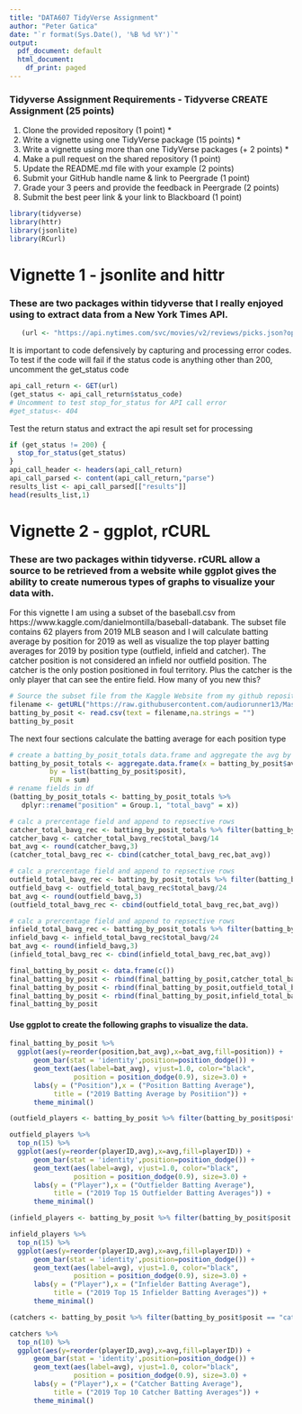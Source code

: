 ```yaml
---
title: "DATA607 TidyVerse Assignment"
author: "Peter Gatica"
date: "`r format(Sys.Date(), '%B %d %Y')`"
output:
  pdf_document: default
  html_document:
    df_print: paged
---
```


### Tidyverse Assignment Requirements - Tidyverse CREATE Assignment (25 points)
  1.    Clone the provided repository (1 point) *
  2.    Write a vignette using one TidyVerse package (15 points) *
  3.    Write a vignette using more than one TidyVerse packages (+ 2 points) *
  4.    Make a pull request on the shared repository (1 point)
  5.    Update the README.md file with your example (2 points)
  6.    Submit your GitHub handle name & link to Peergrade (1 point)
  7.    Grade your 3 peers and provide the feedback in Peergrade (2 points)
  8.    Submit the best peer link & your link to Blackboard (1 point)


```r
library(tidyverse)
library(httr)
library(jsonlite)
library(RCurl)
```

# Vignette 1 - jsonlite and hittr 
### These are two packages within tidyverse that I really enjoyed using to extract data from a New York Times API.

```r
   (url <- "https://api.nytimes.com/svc/movies/v2/reviews/picks.json?opening-date=2020-02-12:2021-04-10&order=by-opening-date&api-key=YOURKEYHERE")
```

It is important to code defensively by capturing and processing error codes.  To test if the code will fail if the status code is anything other than 200, uncomment the get_status code
```r
api_call_return <- GET(url)
(get_status <- api_call_return$status_code)
# Uncomment to test stop_for_status for API call error
#get_status<- 404
```
Test the return status and extract the api result set for processing
```r
if (get_status != 200) {
  stop_for_status(get_status)
}
api_call_header <- headers(api_call_return)
api_call_parsed <- content(api_call_return,"parse")
results_list <- api_call_parsed[["results"]]
head(results_list,1)
```

# Vignette 2 - ggplot, rCURL
### These are two packages within tidyverse. rCURL allow a source to be retrieved from a website while ggplot gives the ability to create numerous types of graphs to visualize your data with.

For this vignette I am using a subset of the baseball.csv from https://www.kaggle.com/danielmontilla/baseball-databank.  The subset file contains 62 players from 2019 MLB season and I will calculate batting average by position for 2019 as well as visualize the top player batting averages for 2019 by position type (outfield, infield and catcher). The catcher position is not considered an infield nor outfield position.  The catcher is the only postion positioned in foul territory.  Plus the catcher is the only player that can see the entire field.  How many of you new this?

```r
# Source the subset file from the Kaggle Website from my github repository
filename <- getURL("https://raw.githubusercontent.com/audiorunner13/Masters-Coursework/main/DATA607%20Spring%202021/TidyVerseVignette/Data/BattingByPosition.csv")
batting_by_posit <- read.csv(text = filename,na.strings = "")
batting_by_posit
```

The next four sections calculate the batting average for each position type
```r
# create a batting_by_posit_totals data.frame and aggregate the avg by position type
batting_by_posit_totals <- aggregate.data.frame(x = batting_by_posit$avg,   # Sum by group
          by = list(batting_by_posit$posit),
          FUN = sum)
# rename fields in df
(batting_by_posit_totals <- batting_by_posit_totals %>% 
   dplyr::rename("position" = Group.1, "total_bavg" = x))
```

```r
# calc a prercentage field and append to repsective rows
catcher_total_bavg_rec <- batting_by_posit_totals %>% filter(batting_by_posit_totals$position == "catcher")
catcher_bavg <- catcher_total_bavg_rec$total_bavg/14
bat_avg <- round(catcher_bavg,3)
(catcher_total_bavg_rec <- cbind(catcher_total_bavg_rec,bat_avg))
```

```r
# calc a prercentage field and append to repsective rows
outfield_total_bavg_rec <- batting_by_posit_totals %>% filter(batting_by_posit_totals$position == "outfield")
outfield_bavg <- outfield_total_bavg_rec$total_bavg/24
bat_avg <- round(outfield_bavg,3)
(outfield_total_bavg_rec <- cbind(outfield_total_bavg_rec,bat_avg))
```

```r
# calc a prercentage field and append to repsective rows
infield_total_bavg_rec <- batting_by_posit_totals %>% filter(batting_by_posit_totals$position == "infield")
infield_bavg <- infield_total_bavg_rec$total_bavg/24
bat_avg <- round(infield_bavg,3)
(infield_total_bavg_rec <- cbind(infield_total_bavg_rec,bat_avg))
```

```r
final_batting_by_posit <- data.frame(c())
final_batting_by_posit <- rbind(final_batting_by_posit,catcher_total_bavg_rec)
final_batting_by_posit <- rbind(final_batting_by_posit,outfield_total_bavg_rec)
final_batting_by_posit <- rbind(final_batting_by_posit,infield_total_bavg_rec)
final_batting_by_posit
```

#### Use ggplot to create the following graphs to visualize the data.
```r
final_batting_by_posit %>%
  ggplot(aes(y=reorder(position,bat_avg),x=bat_avg,fill=position)) +
      geom_bar(stat = 'identity',position=position_dodge()) +
      geom_text(aes(label=bat_avg), vjust=1.0, color="black",
                position = position_dodge(0.9), size=3.0) +
      labs(y = ("Position"),x = ("Position Batting Average"),
           title = ("2019 Batting Average by Positiion")) +
      theme_minimal()
```

```r
(outfield_players <- batting_by_posit %>% filter(batting_by_posit$posit == "outfield"))
```

```r
outfield_players %>%
  top_n(15) %>%
  ggplot(aes(y=reorder(playerID,avg),x=avg,fill=playerID)) +
      geom_bar(stat = 'identity',position=position_dodge()) +
      geom_text(aes(label=avg), vjust=1.0, color="black",
                position = position_dodge(0.9), size=3.0) +
      labs(y = ("Player"),x = ("Outfielder Batting Average"),
           title = ("2019 Top 15 Outfielder Batting Averages")) +
      theme_minimal()
```

```r
(infield_players <- batting_by_posit %>% filter(batting_by_posit$posit == "infield"))
```

```r
infield_players %>%
  top_n(15) %>% 
  ggplot(aes(y=reorder(playerID,avg),x=avg,fill=playerID)) +
      geom_bar(stat = 'identity',position=position_dodge()) +
      geom_text(aes(label=avg), vjust=1.0, color="black",
                position = position_dodge(0.9), size=3.0) +
      labs(y = ("Player"),x = ("Infielder Batting Average"),
           title = ("2019 Top 15 Infielder Batting Averages")) +
      theme_minimal()
```

```r
(catchers <- batting_by_posit %>% filter(batting_by_posit$posit == "catcher"))
```

```r
catchers %>%
  top_n(10) %>%
  ggplot(aes(y=reorder(playerID,avg),x=avg,fill=playerID)) +
      geom_bar(stat = 'identity',position=position_dodge()) +
      geom_text(aes(label=avg), vjust=1.0, color="black",
                position = position_dodge(0.9), size=3.0) +
      labs(y = ("Player"),x = ("Catcher Batting Average"),
           title = ("2019 Top 10 Catcher Batting Averages")) +
      theme_minimal()
```
